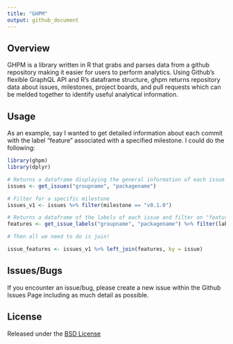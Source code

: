 ```yaml
---
title: "GHPM"
output: github_document
---
```


## Overview

GHPM is a library written in R that grabs and parses data from a github repository making it easier for users to perform analytics. Using Github's flexible GraphQL API and R's dataframe structure, ghpm returns repository data about issues, milestones, project boards, and pull requests which can be melded together to identify useful analytical information.

## Usage

As an example, say I wanted to get detailed information about each commit with the label "feature" associated with a specified milestone. I could do the following:

```r
library(ghpm)
library(dplyr)

# Returns a dataframe displaying the general information of each issue
issues <- get_issues("groupname", "packagename") 

# Filter for a specific milestone
issues_v1 <- issues %>% filter(milestone == "v0.1.0")

# Returns a dataframe of the labels of each issue and filter on "features"
features <- get_issue_labels("groupname", "packagename") %>% filter(label == "feature")

# Then all we need to do is join!

issue_features <- issues_v1 %>% left_join(features, by = issue)
```

## Issues/Bugs
If you encounter an issue/bug, please create a new issue within the Github Issues Page including as much detail as possible.

## License 
Released under the [BSD License](https://ghe.metrumrg.com/tech-experiments/ghpm/blob/master/LICENSE)
